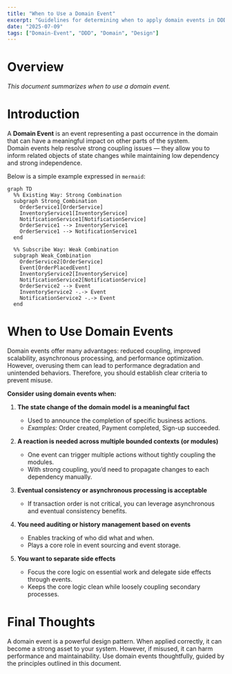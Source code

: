 ```yaml
---
title: "When to Use a Domain Event"
excerpt: "Guidelines for determining when to apply domain events in DDD."
date: "2025-07-09"
tags: ["Domain-Event", "DDD", "Domain", "Design"]
---
```


# Overview
_This document summarizes when to use a domain event._

# Introduction
A **Domain Event** is an event representing a past occurrence in the domain that can have a meaningful impact on other parts of the system.  
Domain events help resolve strong coupling issues — they allow you to inform related objects of state changes while maintaining low dependency and strong independence.

Below is a simple example expressed in `mermaid`:

```mermaid
graph TD
  %% Existing Way: Strong Combination
  subgraph Strong_Combination
    OrderService1[OrderService]
    InventoryService1[InventoryService]
    NotificationService1[NotificationService]
    OrderService1 --> InventoryService1
    OrderService1 --> NotificationService1
  end

  %% Subscribe Way: Weak Combination
  subgraph Weak_Combination
    OrderService2[OrderService]
    Event[OrderPlacedEvent]
    InventoryService2[InventoryService]
    NotificationService2[NotificationService]
    OrderService2 --> Event
    InventoryService2 -.-> Event
    NotificationService2 -.-> Event
  end
```

# When to Use Domain Events

Domain events offer many advantages: reduced coupling, improved scalability, asynchronous processing, and performance optimization.
However, overusing them can lead to performance degradation and unintended behaviors.
Therefore, you should establish clear criteria to prevent misuse.

**Consider using domain events when:**

1. **The state change of the domain model is a meaningful fact**

   * Used to announce the completion of specific business actions.
   * *Examples:* Order created, Payment completed, Sign-up succeeded.

2. **A reaction is needed across multiple bounded contexts (or modules)**

   * One event can trigger multiple actions without tightly coupling the modules.
   * With strong coupling, you’d need to propagate changes to each dependency manually.

3. **Eventual consistency or asynchronous processing is acceptable**

   * If transaction order is not critical, you can leverage asynchronous and eventual consistency benefits.

4. **You need auditing or history management based on events**

   * Enables tracking of who did what and when.
   * Plays a core role in event sourcing and event storage.

5. **You want to separate side effects**

   * Focus the core logic on essential work and delegate side effects through events.
   * Keeps the core logic clean while loosely coupling secondary processes.

# Final Thoughts

A domain event is a powerful design pattern.
When applied correctly, it can become a strong asset to your system. However, if misused, it can harm performance and maintainability.
Use domain events thoughtfully, guided by the principles outlined in this document.

